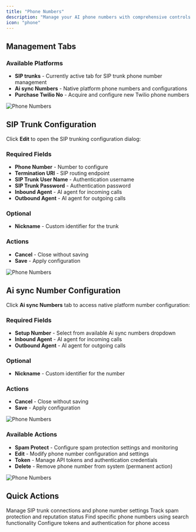 ```yaml
---
title: "Phone Numbers"
description: "Manage your AI phone numbers with comprehensive controls for SIP trunks, Ai sync Numbers, and Twilio integrations."
icon: "phone"
---
```



## Management Tabs

### Available Platforms
- **SIP trunks** - Currently active tab for SIP trunk phone number management
- **Ai sync Numbers** - Native platform phone numbers and configurations  
- **Purchase Twilio No** - Acquire and configure new Twilio phone numbers

![Phone Numbers](/images/ai/phone-number/platform.png)

## SIP Trunk Configuration

Click **Edit** to open the SIP trunking configuration dialog:

### Required Fields
- **Phone Number** - Number to configure
- **Termination URI** - SIP routing endpoint
- **SIP Trunk User Name** - Authentication username
- **SIP Trunk Password** - Authentication password
- **Inbound Agent** - AI agent for incoming calls
- **Outbound Agent** - AI agent for outgoing calls

### Optional
- **Nickname** - Custom identifier for the trunk

### Actions
- **Cancel** - Close without saving
- **Save** - Apply configuration

![Phone Numbers](/images/ai/phone-number/SIP-trunk.png)

## Ai sync Number Configuration

Click **Ai sync Numbers** tab to access native platform number configuration:

### Required Fields
- **Setup Number** - Select from available Ai sync numbers dropdown
- **Inbound Agent** - AI agent for incoming calls
- **Outbound Agent** - AI agent for outgoing calls

### Optional
- **Nickname** - Custom identifier for the number

### Actions
- **Cancel** - Close without saving
- **Save** - Apply configuration

![Phone Numbers](/images/ai/phone-number/ai-sync-number.png)



### Available Actions
- **Spam Protect**  - Configure spam protection settings and monitoring
- **Edit** - Modify phone number configuration and settings
- **Token**  - Manage API tokens and authentication credentials
- **Delete** - Remove phone number from system (permanent action)



![Phone Numbers](/images/ai/phone-number/table.png)

## Quick Actions

<CardGroup cols={2}>
  <Card title="Configure Numbers" icon="phone">
    Manage SIP trunk connections and phone number settings
  </Card>
  <Card title="Monitor Status" icon="shield">
    Track spam protection and reputation status
  </Card>
  <Card title="Search & Filter" icon="magnifying-glass">
    Find specific phone numbers using search functionality
  </Card>
  <Card title="Manage Security" icon="key">
    Configure tokens and authentication for phone access
  </Card>
</CardGroup>
